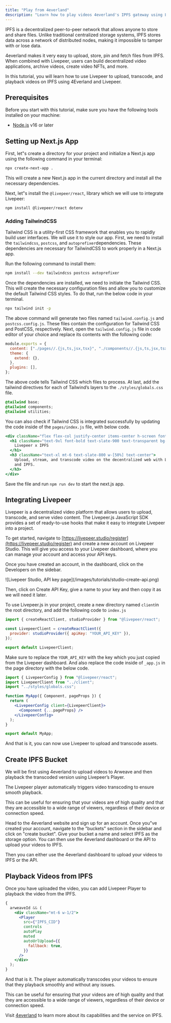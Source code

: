 ```yaml
---
title: "Play from 4everland"
description: "Learn how to play videos 4everland's IPFS gateway using Livepeer"
---
```


IPFS is a decentralized peer-to-peer network that allows anyone to store and share files. Unlike traditional centralized storage systems, IPFS stores data across a network of distributed nodes, making it impossible to tamper with or lose data.

4everland makes it very easy to upload, store, pin and fetch files from IPFS. When combined with Livepeer, users can build decentralized video applications, archive videos, create video NFTs, and more.

In this tutorial, you will learn how to use Livepeer to upload, transcode, and playback videos on IPFS using 4Everland and Livepeer.

## Prerequisites

Before you start with this tutorial, make sure you have the following tools installed on your machine:

- [Node.js](https://nodejs.org/en/) v16 or later

## Setting up Next.js App

First, let"s create a directory for your project and initialize a Next.js app using the following command in your terminal:

```bash
npx create-next-app .
```

This will create a new Next.js app in the current directory and install all the necessary dependencies.

Next, let"s install the `@livepeer/react`, library which we will use to integrate Livepeer:

```bash
npm install @livepeer/react dotenv
```

### Adding TailwindCSS

Tailwind CSS is a utility-first CSS framework that enables you to rapidly build user interfaces. We will use it to style our app. First, we need to install the `tailwindcss`, `postcss`, and `autoprefixer`dependencies. These dependencies are necessary for TailwindCSS to work properly in a Next.js app.

Run the following command to install them:

```bash
npm install --dev tailwindcss postcss autoprefixer
```

Once the dependencies are installed, we need to initiate the Tailwind CSS. This will create the necessary configuration files and allow you to customize the default Tailwind CSS styles. To do that, run the below code in your terminal.

```bash
npx tailwind init -p
```

The above command will generate two files named `tailwind.config.js`
and `postcss.config.js`. These files contain the configuration for Tailwind CSS and PostCSS, respectively. Next, open the `tailwind.config.js` file in code editor of your choice and replace its contents with the following code:

```jsx
module.exports = {
  content: ["./pages//.{js,ts,jsx,tsx}", "./components//.{js,ts,jsx,tsx}"],
  theme: {
    extend: {},
  },
  plugins: [],
};
```

The above code tells Tailwind CSS which files to process. At last, add the tailwind directives for each of Tailwind’s layers to the `./styles/globals.css` file.

```css
@tailwind base;
@tailwind components;
@tailwind utilities;
```

You can also check if Tailwind CSS is integrated successfully by updating the code inside of the `pages/index.js` file, with below code.

```jsx
<div className="flex flex-col justify-center items-center h-screen font-poppins">
  <h1 className="text-9xl font-bold text-slate-900 text-transparent bg-clip-text bg-gradient-to-r from-[#00A660] to-[#28CE88]">
    Livepeer x IPFS
  </h1>
  <h3 className="text-xl mt-6 text-slate-800 w-[50%] text-center">
    Upload, stream, and transcode video on the decentralized web with Livepeer
    and IPFS.
  </h3>
</div>
```

Save the file and run `npm run dev` to start the next.js app.

## Integrating Livepeer

Livepeer is a decentralized video platform that allows users to upload, transcode, and serve video content. The Livepeer.js JavaScript SDK provides a set of ready-to-use hooks that make it easy to integrate Livepeer into a project.

To get started, navigate to [https://livepeer.studio/register](https://livepeer.studio/register) and create a new account on Livepeer Studio. This will give you access to your Livepeer dashboard, where you can manage your account and access your API keys.

Once you have created an account, in the dashboard, click on the Developers on the sidebar.

<Frame>
  ![Livepeer Studio, API key page](/images/tutorials/studio-create-api.png)
</Frame>

Then, click on Create API Key, give a name to your key and then copy it as we will need it later.

To use Livepeer.js in your project, create a new directory named `client`in the root directory, and add the following code to `index.js`

```jsx
import { createReactClient, studioProvider } from "@livepeer/react";

const LivepeerClient = createReactClient({
  provider: studioProvider({ apiKey: "YOUR_API_KEY" }),
});

export default LivepeerClient;
```

Make sure to replace the `YOUR_API_KEY` with the key which you just copied from the Livepeer dashboard. And also replace the code inside of `_app.js` in the page directory with the below code.

```jsx
import { LivepeerConfig } from "@livepeer/react";
import LivepeerClient from "../client";
import "../styles/globals.css";

function MyApp({ Component, pageProps }) {
  return (
    <LivepeerConfig client={LivepeerClient}>
      <Component {...pageProps} />
    </LivepeerConfig>
  );
}

export default MyApp;
```

And that is it, you can now use Livepeer to upload and transcode assets.

## Create IPFS Bucket

We will be first using 4everland to upload videos to Arweave and then playback the transcoded version using Livepeer’s Player.

The Livepeer player automatically triggers video transcoding to ensure smooth playback.

This can be useful for ensuring that your videos are of high quality and that they are accessible to a wide range of viewers, regardless of their device or connection speed.

Head to the 4everland website and sign up for an account. Once you"ve created your account, navigate to the "buckets" section in the sidebar and click on "create bucket". Give your bucket a name and select IPFS as the storage option. You can then use the 4everland dashboard or the API to upload your videos to IPFS.

Then you can either use the 4everland dashboard to upload your videos to IPFS or the API.

## Playback Videos from IPFS

Once you have uploaded the video, you can add Livepeer Player to playback the video from the IPFS.

```jsx
{
  arweaveId && (
    <div className="mt-6 w-1/2">
      <Player
        src={"IPFS_CID"}
        controls
        autoPlay
        muted
        autoUrlUpload={{
          fallback: true,
        }}
      />
    </div>
  );
}
```

And that is it. The player automatically transcodes your videos to ensure that they playback smoothly and without any issues.

This can be useful for ensuring that your videos are of high quality and that they are accessible to a wide range of viewers, regardless of their device or connection speed.

Visit [4everland](https://4everland.org) to learn more about its capabilities and the service on IPFS.
